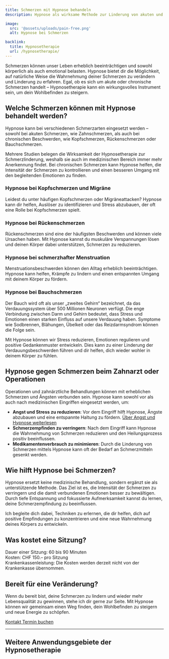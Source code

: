 ```yaml
---
title: Schmerzen mit Hypnose behandeln
description: Hypnose als wirksame Methode zur Linderung von akuten und chronischen Schmerzen. Erfahre, wie Hypnosetherapie dir helfen kann, Schmerzen zu bewältigen und deine Lebensqualität zu verbessern.

image:
  src: '@assets/uploads/pain-free.png'
  alt: Hypnose bei Schmerzen

backlink:
  title: Hypnosetherapie
  url: /hypnosetherapie/
---
```



<div class="relative">

<p>Schmerzen können unser Leben erheblich beeinträchtigen und sowohl körperlich als auch emotional belasten. Hypnose bietet dir die Möglichkeit, auf natürliche Weise die Wahrnehmung deiner Schmerzen zu verändern und Linderung zu erfahren. Egal, ob es sich um akute oder chronische Schmerzen handelt – Hypnosetherapie kann ein wirkungsvolles Instrument sein, um dein Wohlbefinden zu steigern.</p>

## Welche Schmerzen können mit Hypnose behandelt werden?

Hypnose kann bei verschiedenen Schmerzarten eingesetzt werden – sowohl bei akuten Schmerzen, wie Zahnschmerzen, als auch bei chronischen Beschwerden, wie Kopfschmerzen, Rückenschmerzen oder Bauchschmerzen. 

Mehrere Studien belegen die Wirksamkeit der Hypnosetherapie zur Schmerzlinderung, weshalb sie auch im medizinischen Bereich immer mehr Anerkennung findet. Bei chronischen Schmerzen kann Hypnose helfen, die Intensität der Schmerzen zu kontrollieren und einen besseren Umgang mit den begleitenden Emotionen zu finden.

### Hypnose bei Kopfschmerzen und Migräne

Leidest du unter häufigen Kopfschmerzen oder Migräneattacken? Hypnose kann dir helfen, Auslöser zu identifizieren und Stress abzubauen, der oft eine Rolle bei Kopfschmerzen spielt.

### Hypnose bei Rückenschmerzen

Rückenschmerzen sind eine der häufigsten Beschwerden und können viele Ursachen haben. Mit Hypnose kannst du muskuläre Verspannungen lösen und deinen Körper dabei unterstützen, Schmerzen zu reduzieren.

### Hypnose bei schmerzhafter Menstruation

Menstruationsbeschwerden können den Alltag erheblich beeinträchtigen. Hypnose kann helfen, Krämpfe zu lindern und einen entspannten Umgang mit deinem Körper zu fördern.

### Hypnose bei Bauchschmerzen

Der Bauch wird oft als unser „zweites Gehirn“ bezeichnet, da das Verdauungssystem über 500 Millionen Neuronen verfügt. Die enge Verbindung zwischen Darm und Gehirn bedeutet, dass Stress und Emotionen einen starken Einfluss auf unsere Verdauung haben. Symptome wie Sodbrennen, Blähungen, Übelkeit oder das Reizdarmsyndrom können die Folge sein.

Mit Hypnose können wir Stress reduzieren, Emotionen regulieren und positive Gedankenmuster entwickeln. Dies kann zu einer Linderung der Verdauungsbeschwerden führen und dir helfen, dich wieder wohler in deinem Körper zu fühlen.

## Hypnose gegen Schmerzen beim Zahnarzt oder Operationen

Operationen und zahnärztliche Behandlungen können mit erheblichen Schmerzen und Ängsten verbunden sein. Hypnose kann sowohl vor als auch nach medizinischen Eingriffen eingesetzt werden, um:

- **Angst und Stress zu reduzieren**: Vor dem Eingriff hilft Hypnose, Ängste abzubauen und eine entspannte Haltung zu fördern. [Über Angst und Hypnose weiterlesen](/hypnosetherapie/aengste-und-phobien/)
- **Schmerzempfinden zu verringern**: Nach dem Eingriff kann Hypnose die Wahrnehmung von Schmerzen reduzieren und den Heilungsprozess positiv beeinflussen.
- **Medikamentenverbrauch zu minimieren**: Durch die Linderung von Schmerzen mittels Hypnose kann oft der Bedarf an Schmerzmitteln gesenkt werden.

## Wie hilft Hypnose bei Schmerzen?

Hypnose ersetzt keine medizinische Behandlung, sondern ergänzt sie als unterstützende Methode. Das Ziel ist es, die Intensität der Schmerzen zu verringern und die damit verbundenen Emotionen besser zu bewältigen. Durch tiefe Entspannung und fokussierte Aufmerksamkeit kannst du lernen, deine Schmerzempfindung zu beeinflussen.

Ich begleite dich dabei, Techniken zu erlernen, die dir helfen, dich auf positive Empfindungen zu konzentrieren und eine neue Wahrnehmung deines Körpers zu entwickeln.

## Was kostet eine Sitzung?

Dauer einer Sitzung: 60 bis 90 Minuten  
Kosten: CHF 150.– pro Sitzung  
Krankenkassenleistung: Die Kosten werden derzeit nicht von der Krankenkasse übernommen.

## Bereit für eine Veränderung?

Wenn du bereit bist, deine Schmerzen zu lindern und wieder mehr Lebensqualität zu gewinnen, stehe ich dir gerne zur Seite. Mit Hypnose können wir gemeinsam einen Weg finden, dein Wohlbefinden zu steigern und neue Energie zu schöpfen.

</div>

<div class="flex gap-4">
  <a data-umami-event="Home – Button Kontakt" href="/kontakt/" class="inline-flex items-center justify-center px-6 py-3 text-base leading-tight font-bold text-red-600 bg-transparent border border-red-600 rounded-full transition hover:bg-red-500 hover:text-red-50 no-underline"> 
    <span class="">Kontakt</span>
  </a>
  <a
    data-umami-event="Open Calendly"
    href="https://calendly.com/bern-hypnose/erstsitzung"
    target="_blank"
    class="inline-flex no-prose items-center justify-center px-6 py-3 text-base leading-tight font-bold text-white bg-red-600 border border-red-600 rounded-full transition hover:bg-red-500 hover:text-red-50 no-underline"
  >
    <span>Termin buchen</span>
  </a>
</div>

<hr class="border-gray-400" />
<h2 class="text-balance">Weitere Anwendungsgebiete der Hypnosetherapie</h2>
<SubPagesTopics id="hypnotherapy" exclude="/hypnosetherapie/schmerzen/" columns={3} />
